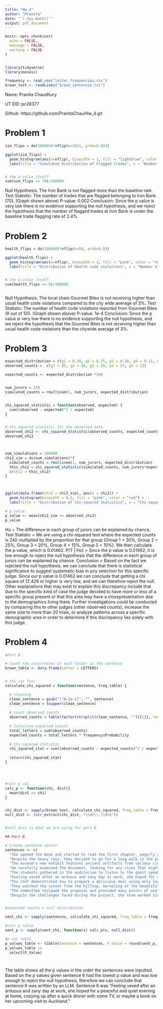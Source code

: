 ```yaml
---
title: "Hw_4"
author: "Pranita"
date: "`r Sys.Date()`"
output: pdf_document
---
```


```r
knitr::opts_chunk$set(
  echo = FALSE,
  message = FALSE,
  warning = FALSE
)


library(tidyverse)
library(mosaic)

frequency <- read_csv("letter_frequencies.csv")
brown_text <- readLines("brown_sentences.txt")

```


Name: Pranita Chaudhury

UT EID: pc28377

Github: https://github.com/PranitaChau/Hw_4.git



# Problem 1

```r

sim_flips = do(100000)*nflip(n=2021, prob=0.024)

ggplot(sim_flips) + 
  geom_histogram(aes(x=nflip), binwidth = 1, fill = "lightblue", color = "navy") +
  labs(title = "Simulated Distribution of Flagged trades", x = "Number of trades flagged", y = "Frequency simulated")


# the p-value itself
sum(sim_flips >= 70)/100000

```

Null Hypothesis: The Iron Bank is not flagged more than the baseline rate.
Test Statistic: The number of trades that are flagged belonging to Iron Bank (70).
(Graph shown above)
P-value: 0.002
Conclusion: Since the p value is very low there is no evidence supporting the null hypothesis, and we reject the hypothesis that the number of flagged trades at Iron Bank is under the baseline trade flagging rate of 2.4%.



# Problem 2


```r

health_flips = do(100000)*nflip(n=50, prob=0.03)

ggplot(health_flips) + 
  geom_histogram(aes(x=nflip), binwidth = 1, fill = "pink", color = "red") +
  labs(title = "Distribution of Health code violations", x = "Number of violations", y = "Frequency simulated")


# the p-value itself
sum(health_flips >= 8)/100000



```


Null Hypothesis: The local chain Gourmet Bites is not receiving higher than usual health code violations compared to the city wide average of 3%.
Test Statistic: The number of health code violations reported from Gourmet Bites (8 out of 50).
(Graph shown above)
P-value: 1e-4
Conclusion: Since the p value is very low there is no evidence supporting the null hypothesis, and we reject the hypothesis that the Gourmet Bites is not receiving higher than usual health code violations than the citywide average of 3%.



# Problem 3


```r

expected_distribution = c(g1 = 0.30, g2 = 0.25, g3 = 0.20, g4 = 0.15, g5 = 0.10)
observed_counts =  c(g1 = 85, g2 = 56, g3 = 59, g4 = 27, g5 = 13)

expected_counts <- expected_distribution *240


num_jurors = 240
simulated_counts = rmultinom(1, num_jurors, expected_distribution)


chi_squared_statistic = function(observed, expected) {
  sum((observed - expected)^2 / expected)
}


# Chi-squared statistic for the observed data
observed_chi2 <- chi_squared_statistic(observed_counts, expected_counts)
observed_chi2



num_simulations = 100000
chi2_sim = do(num_simulations)*{
  simulated_counts = rmultinom(1, num_jurors, expected_distribution)
  this_chi2 = chi_squared_statistic(simulated_counts, num_jurors*expected_distribution)
  c(chi2 = this_chi2) 
}



ggplot(data.frame(chi2 = chi2_sim), aes(x = chi2)) +
  geom_histogram(binwidth = 0.5, fill = "pink", color = "red") +
  labs(title = "Distribution of Chi-squared Statistics", x = "Chi-squared Statistic", y = "Frequency")

# p value
p_value <- mean(chi2_sim >= observed_chi2)
p_value


```


Ho = The difference in each group of jurors can be explained by chance.
Test Statistic = We are using a chi-squared test where the expected counts is 240 multiplied by the proportion for that group (Group 1 = 30%, Group 2 = 25%, Group 3 = 20%, Group 4 = 15%, Group 5 = 10%). We then calculate the p value, which is 0.01462.
P(T | Ho) = Since the p value is 0.01462, it is low enough to reject the null hypothesis that the difference in each group of jurors can be explained by chance.
Conclusion = Based on the fact we rejected the null hypothesis, we can conclude that there is statistical significance to suggest systematic bias in jury selection for this specific judge. Since our p value is 0.01462 we can conclude that getting a chi square of 12.426 or higher is very low, and we can therefore reject the null. Other explanations that may exist to explain this discrepancy include that due to the specific kind of case the judge decided to have more or less of a specific group present or that this area may have a misrepresentation due to the demographics living there. Further investigations could be conducted by comparing this to other judges (other observed counts), increase the same size to more than 20 trials, or analyze patterns across a specific demographic area in order to determine if this discrepancy lies solely with this judge.


# Problem 4

```r
#Part A

# Count the occurrences of each letter in the sentence
brown_table <- data.frame(Letter = LETTERS)


# chi sqr func
calculate_chi_squared = function(sentence, freq_table) {

  # cleaning
  clean_sentence = gsub("[^A-Za-z]", "", sentence)
  clean_sentence = toupper(clean_sentence)
  
  # count observed counts
  observed_counts = table(factor(strsplit(clean_sentence, "")[[1]], levels = freq_table$Letter))
  
  # Calculate expected counts
  total_letters = sum(observed_counts)
  expected_counts = total_letters * frequency$Probability
  
  # Chi-squared statistic
  chi_squared_stat = sum((observed_counts - expected_counts)^2 / expected_counts)
  
  return(chi_squared_stat)
}




#calc p val 
calc_p <- function(chi, dist){
  mean(dist >= chi)
}


chi_dist <- sapply(brown_text, calculate_chi_squared, freq_table = frequency)
null_dist <- (str_extract(chi_dist, "\\d+\\.\\d+$"))


#null_dist is what we are using for part B

```




```r

## Part B

# Create sentence vector
sentences <- c(
  "She opened the book and started to read the first chapter, eagerly anticipating what might come next.",
  "Despite the heavy rain, they decided to go for a long walk in the park, crossing the main avenue by the fountain in the center.",
  "The museum’s new exhibit features ancient artifacts from various civilizations around the world.",
  "He carefully examined the document, looking for any clues that might help solve the mystery.",
  "The students gathered in the auditorium to listen to the guest speaker’s inspiring lecture.",
  "Feeling vexed after an arduous and zany day at work, she hoped for a peaceful and quiet evening at home, cozying up after a quick dinner with some TV, or maybe a book on her upcoming visit to Auckland.",
  "The chef demonstrated how to prepare a delicious meal using only locally sourced ingredients, focusing mainly on some excellent dinner recipes from Spain.",
  "They watched the sunset from the hilltop, marveling at the beautiful array of colors in the sky.",
  "The committee reviewed the proposal and provided many points of useful feedback to improve the project’s effectiveness.",
  "Despite the challenges faced during the project, the team worked tirelessly to ensure its successful completion, resulting in a product that exceeded everyone’s expectations.")


#expected counts = null distribution

sent_chi <- sapply(sentences, calculate_chi_squared, freq_table = frequency)

#calc p value 
sent_p <- sapply(sent_chi, function(x) calc_p(x, null_dist))

#p val table
p_values_table <- tibble(Sentence = sentences, P_Value = round(sent_p, 3))
p_values_table |>
  select(P_Value)




```

The table shows all the p values in the order the sentences were inputted. Based on the p values given sentence 6 had the lowest p value and was low enough to reject the null hypothesis, therefore we can conclude that sentence 6 was written by an LLM. Sentence 6 was "Feeling vexed after an arduous and zany day at work, she hoped for a peaceful and quiet evening at home, cozying up after a quick dinner with some TV, or maybe a book on her upcoming visit to Auckland."




